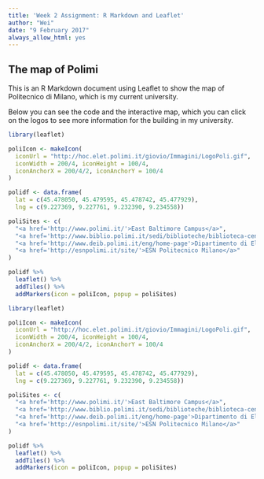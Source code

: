 ```yaml
---
title: 'Week 2 Assignment: R Markdown and Leaflet'
author: "Wei"
date: "9 February 2017"
always_allow_html: yes
---
```


## The map of Polimi

This is an R Markdown document using Leaflet to show the map of Politecnico di Milano, which is my current university.

Below you can see the code and the interactive map, which you can click on the logos to see more information for the building in my university.

```r
library(leaflet)

poliIcon <- makeIcon(
  iconUrl = "http://hoc.elet.polimi.it/giovio/Immagini/LogoPoli.gif",
  iconWidth = 200/4, iconHeight = 100/4,
  iconAnchorX = 200/4/2, iconAnchorY = 100/4
)

polidf <- data.frame(
  lat = c(45.478050, 45.479595, 45.478742, 45.477929),
  lng = c(9.227369, 9.227761, 9.232390, 9.234558))

poliSites <- c(
  "<a href='http://www.polimi.it/'>East Baltimore Campus</a>",
  "<a href='http://www.biblio.polimi.it/sedi/biblioteche/biblioteca-centrale-di-architettura/'>Central Library of Architecture</a>",
  "<a href='http://www.deib.polimi.it/eng/home-page'>Dipartimento di Elettronica, Informazione e Bioingegneria</a>",
  "<a href='http://esnpolimi.it/site/'>ESN Politecnico Milano</a>"
)

polidf %>% 
  leaflet() %>%
  addTiles() %>%
  addMarkers(icon = poliIcon, popup = poliSites)

```


```r
library(leaflet)

poliIcon <- makeIcon(
  iconUrl = "http://hoc.elet.polimi.it/giovio/Immagini/LogoPoli.gif",
  iconWidth = 200/4, iconHeight = 100/4,
  iconAnchorX = 200/4/2, iconAnchorY = 100/4
)

polidf <- data.frame(
  lat = c(45.478050, 45.479595, 45.478742, 45.477929),
  lng = c(9.227369, 9.227761, 9.232390, 9.234558))

poliSites <- c(
  "<a href='http://www.polimi.it/'>East Baltimore Campus</a>",
  "<a href='http://www.biblio.polimi.it/sedi/biblioteche/biblioteca-centrale-di-architettura/'>Central Library of Architecture</a>",
  "<a href='http://www.deib.polimi.it/eng/home-page'>Dipartimento di Elettronica, Informazione e Bioingegneria</a>",
  "<a href='http://esnpolimi.it/site/'>ESN Politecnico Milano</a>"
)

polidf %>% 
  leaflet() %>%
  addTiles() %>%
  addMarkers(icon = poliIcon, popup = poliSites)

```
